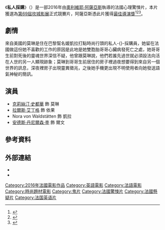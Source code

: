 {{多個問題|
{{Notability Unreferenced|time=2016-11-23T12:18:00+00:00}}
{{expand|time=2016-11-23T12:18:15+00:00}}
{{refimprove|time=2016-11-23T12:18:15+00:00}}
}}
{{NoteTA
|T=zh-tw:私人採購;zh-hk:鬼魅時尚;zh-cn:私人采购员
|1=zh-tw:私人採購;zh-hk:鬼魅時尚;zh-cn:私人采购员
|2=zh-hant:奧利維耶·阿薩亞斯;zh-hk:奧利維亞·阿薩耶斯
}}
{{Infobox film
| name           = 私人採購<br/>Personal Shopper
| image          = 
| caption        = 
| director       = [[奧利維耶·阿薩亞斯|奧利維耶·阿薩亞斯]]
| producer       = Charles Gillibert
| writer         = 奧利維耶·阿薩亞斯
| based_on       = 
| starring       = [[克莉絲汀·史都華|克莉絲汀·史都華]]
| music          = 
| cinematography = Yorick Le Saux
| editing        = Marion Monnier
| studio         = 
| distributor    = 
| released       = {{Film date|2016|5|17|[[第69屆坎城影展|坎城影展]]|2016|12|14|法國|2017|04|21|[[香港國際電影節|香港國際電影節]]<ref>[http://www.hkiff.org.hk/film/detail/id/72 鬼魅時尚]</ref>|df=yes}}
| runtime        = 105分鐘
| country        = {{FRA}}
| language       = 英語<br>法語
| budget         = 
| gross          = 
| cn_name        = 私人采购员
| hk_name        = 鬼魅時尚
| tw_name        = 私人採購
}}
《'''私人採購'''》（{{lang-en|'''''Personal Shopper'''''}}）是一部2016年由[[奧利維耶·阿薩亞斯|奧利維耶·阿薩亞斯]]執導的法國心理驚悚片，本片獲選為[[第69屆坎城影展|第69屆坎城影展]]正式競賽片，阿薩亞斯憑此片獲得[[最佳導演獎_(坎城影展)|最佳導演獎]]<ref name=IW>{{cite web|url=http://www.indiewire.com/article/cannes-live-stream-2016-film-festival-lineup-list|title=2016 Cannes Film Festival Announces Lineup|accessdate=14 April 2016|work=IndieWire|archive-date=2016-05-20|archive-url=https://web.archive.org/web/20160520032842/http://www.indiewire.com/article/cannes-live-stream-2016-film-festival-lineup-list|dead-url=no}}</ref><ref name=Var>{{cite web|url=http://variety.com/2016/film/festivals/cannes-film-festival-official-selection-lineup-2016-1201753269/|title=Cannes 2016: Film Festival Unveils Official Selection Lineup|accessdate=14 April 2016|work=Variety|archive-date=2016-09-30|archive-url=https://web.archive.org/web/20160930211716/http://variety.com/2016/film/festivals/cannes-film-festival-official-selection-lineup-2016-1201753269/|dead-url=no}}</ref><ref name="Director">{{cite web|url=http://deadline.com/2016/05/cannes-film-festival-winners-2016-palme-dor-ful-list-1201760956/|title=Cannes Film Festival Winners: Palme d'Or To Ken Loach's 'I, Daniel Blake'|accessdate=22 May 2016|work=Deadline|archive-date=2017-01-10|archive-url=https://web.archive.org/web/20170110030324/http://deadline.com/2016/05/cannes-film-festival-winners-2016-palme-dor-ful-list-1201760956/|dead-url=no}}</ref>。

== 劇情 ==
來自美國的莫琳是住在巴黎幫名媛凱拉打點時尚行頭的私人-{}-採購員，她留在法國做這份她不喜歡的工作的原因是此地是她雙胞胎哥哥心臟病發死亡之處，她哥哥生前對死後的靈魂世界深信不疑，他曾跟莫琳說，他們若誰先過世就必須設法向活在人世的另一人顯現跡象；莫琳到哥哥生前居住的房子裡過夜想要得到來自另一個世界的訊息，深夜裡房子出現靈異徵兆，之後她手機更出現不明使用者向她發送語氣神秘的簡訊。

== 演員 ==
*[[克莉絲汀·史都華|克莉絲汀·史都華]] 飾 莫琳
*[[拉爾斯·艾丁格|拉爾斯·艾丁格]] 飾 依果
*Nora von Waldstätten 飾 凱拉
*[[安德斯·丹尼爾森·李|安德斯·丹尼爾森·李]] 飾 爾文

== 參考資料 ==
{{reflist}}

==外部連結==
*{{IMDb title|4714782}}
*{{Rotten Tomatoes|Personal_Shopper}}

{{DEFAULTSORT:Personal Shopper}}
[[Category:2016年法國電影作品|Category:2016年法國電影作品]]
[[Category:英語電影|Category:英語電影]]
[[Category:法語電影|Category:法語電影]]
[[Category:時尚題材電影|Category:時尚題材電影]]
[[Category:鬼片|Category:鬼片]]
[[Category:法國驚悚片|Category:法國驚悚片]]
[[Category:法國懸疑片|Category:法國懸疑片]]
[[Category:法国英语片|Category:法国英语片]]